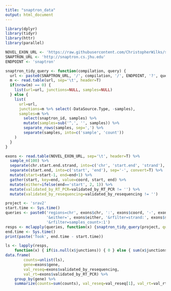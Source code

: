 ```yaml
---
title: "snaptron_data"
output: html_document
---
```


```r
library(dplyr)
library(tidyr)
library(httr)
library(parallel)
```

```r
NOVEL_EXON_URL <- 'https://raw.githubusercontent.com/ChristopherWilks/snaptron-experiments/master/data/novel_exons.raw.hg38.tsv'
SNAPTRON_URL <- 'http://snaptron.cs.jhu.edu'
ENDPOINT <- 'snaptron'
```

```r
snaptron_tidy_query <- function(compilation, query) {
  url <- paste0(SNAPTRON_URL, '/', compilation, '/', ENDPOINT, '?', query)
  m <- read.table(url, sep='\t', header=T)
  if(nrow(m) == 0) {
    list(url=url, junctions=NULL, samples=NULL)
  } else {
    list(
      url=url,
      junctions=m %>% select(-DataSource.Type, -samples),
      samples=m %>%
        select(snaptron_id, samples) %>%
        mutate(samples=sub('^,', '', samples)) %>%
        separate_rows(samples, sep=',') %>%
        separate(samples, into=c('sample', 'count'))
    )
  }
}
```

```r
exons <- read.table(NOVEL_EXON_URL, sep='\t', header=T) %>% 
  sample_n(100) %>%
  separate(chr.start.end.strand, into=c('chr', 'start.end', 'strand'), sep=':') %>%
  separate(start.end, into=c('start', 'end'), sep='-', convert=T) %>%
  mutate(start=start-1, end=end+1) %>%
  gather(start, key=end, value=coord, start, end) %>%
  mutate(either=ifelse(end=='start', 2, 1)) %>%
  mutate(validated_by_RT_PCR=validated_by_RT_PCR != '') %>%
  mutate(validated_by_resequencing=validated_by_resequencing != '')
```

```r
project <- 'srav2'
start.time <- Sys.time()
queries <- paste0('regions=chr', exons$chr, ':', exons$coord, '-', exons$coord,
                  '&either=', exons$either, '&rfilter=strand:', exons$strand,
                  '&rfilter=samples_count>:1')
resps <- mclapply(queries, function(x) {snaptron_tidy_query(project, query=x)}, mc.cores=16)
end.time <- Sys.time()
print(paste('Took', end.time - start.time))
```

```r
ls <- lapply(resps,
    function(x) { if(is.null(x$junctions)) { 0 } else { sum(x$junctions$samples_count) }})
data.frame(
        counts=unlist(ls),
        gene=exons$gene,
        val_reseq=exons$validated_by_resequencing,
        val_rt=exons$validated_by_RT_PCR) %>%
    group_by(gene) %>%
    summarize(counts=sum(counts), val_reseq=val_reseq[1], val_rt=val_rt[1])
```

